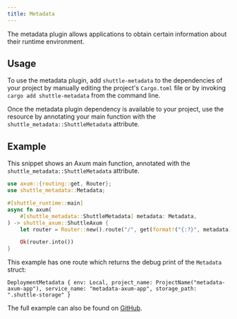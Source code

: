 ```yaml
---
title: Metadata
---
```


The metadata plugin allows applications to obtain certain information about their runtime environment.

## Usage

To use the metadata plugin, add `shuttle-metadata` to the dependencies of your project by manually editing the project's `Cargo.toml` file or by invoking `cargo add shuttle-metadata` from the command line.

Once the metadata plugin dependency is available to your project, use the resource by annotating your main function with the `shuttle_metadata::ShuttleMetadata` attribute.

## Example

This snippet shows an Axum main function, annotated with the `shuttle_metadata::ShuttleMetadata` attribute.

```rust main.rs
use axum::{routing::get, Router};
use shuttle_metadata::Metadata;

#[shuttle_runtime::main]
async fn axum(
    #[shuttle_metadata::ShuttleMetadata] metadata: Metadata,
) -> shuttle_axum::ShuttleAxum {
    let router = Router::new().route("/", get(format!("{:?}", metadata)));

    Ok(router.into())
}
```

This example has one route which returns the debug print of the `Metadata` struct:

```text
DeploymentMetadata { env: Local, project_name: ProjectName("metadata-axum-app"), service_name: "metadata-axum-app", storage_path: ".shuttle-storage" }
```

The full example can also be found on [GitHub](https://github.com/shuttle-hq/shuttle-examples/tree/main/axum/metadata).
